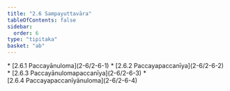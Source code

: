 ```yaml
---
title: "2.6 Sampayuttavāra"
tableOfContents: false
sidebar:
  order: 6
type: "tipitaka"
basket: "ab"
---
```



<DynamicBreadcrumb />



<TableOfContents>
* [2.6.1 Paccayānuloma](2-6/2-6-1)
* [2.6.2 Paccayapaccanīya](2-6/2-6-2)
* [2.6.3 Paccayānulomapaccanīya](2-6/2-6-3)
* [2.6.4 Paccayapaccanīyānuloma](2-6/2-6-4)
</TableOfContents>